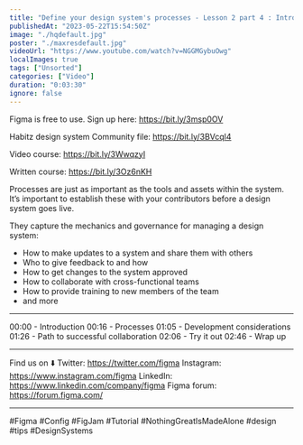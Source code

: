 ```yaml
---
title: "Define your design system's processes - Lesson 2 part 4 : Introduction to design systems"
publishedAt: "2023-05-22T15:54:50Z"
image: "./hqdefault.jpg"
poster: "./maxresdefault.jpg"
videoUrl: "https://www.youtube.com/watch?v=NGGMGybuOwg"
localImages: true
tags: ["Unsorted"]
categories: ["Video"]
duration: "0:03:30"
ignore: false
---
```


Figma is free to use. Sign up here: https://bit.ly/3msp0OV

Habitz design system Community file: https://bit.ly/3BVcql4

Video course: https://bit.ly/3WwqzyI

Written course: https://bit.ly/3Oz6nKH

Processes are just as important as the tools and assets within the system. It’s important to establish these with your contributors before a design system goes live.

They capture the mechanics and governance for managing a design system:

- How to make updates to a system and share them with others
- Who to give feedback to and how
- How to get changes to the system approved
- How to collaborate with cross-functional teams
- How to provide training to new members of the team
- and more

---

00:00 - Introduction
00:16 - Processes
01:05 - Development considerations
01:26 - Path to successful collaboration
02:06 - Try it out
02:46 - Wrap up

---

Find us on ⬇️
Twitter: https://twitter.com/figma
Instagram: https://www.instagram.com/figma
LinkedIn: https://www.linkedin.com/company/figma
Figma forum: https://forum.figma.com/

---

#Figma #Config #FigJam #Tutorial #NothingGreatIsMadeAlone #design #tips #DesignSystems
